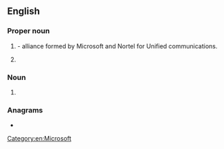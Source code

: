 {{also|ica|iĉa|icã|iça|-ica}}
==English==
{{wikipedia|ICA}}

===Proper noun===
{{en-proper noun}}

# {{init of|lang=en|[[w:Innovative Communications Alliance|Innovative Communications Alliance]]|nodot=1}} - alliance formed by Microsoft and Nortel for Unified communications.
# {{init of|lang=en|[[w:Irish Citizens Army|Irish Citizens Army]]}}

===Noun===
{{en-noun}}

#{{lb|en|computer}} {{init of|lang=en|w:image compression artifact|}}

===Anagrams===
* {{anagrams|en|a=aci|ACI|C.I.A.|CAI|CIA|Cai|Cai.|Cài}}

[[Category:en:Microsoft]]